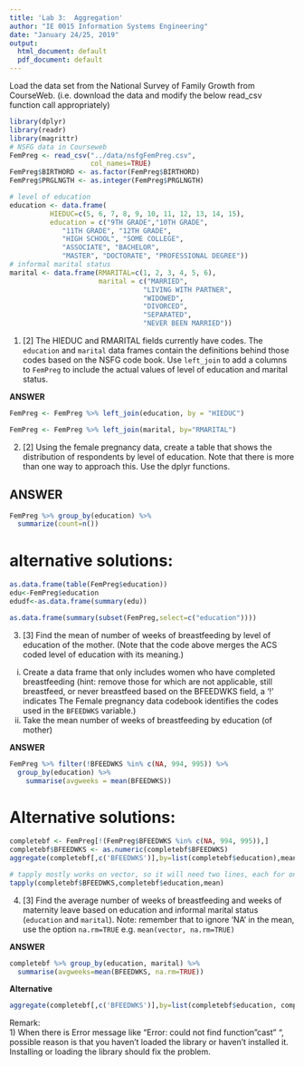 ```yaml
---
title: 'Lab 3:  Aggregation'
author: "IE 0015 Information Systems Engineering"
date: "January 24/25, 2019"
output:
  html_document: default
  pdf_document: default
---
```



Load the data set from the National Survey of Family Growth from CourseWeb. (i.e. download the data and modify the below read_csv function call appropriately)
```r
library(dplyr)
library(readr)
library(magrittr)
# NSFG data in Courseweb
FemPreg <- read_csv("../data/nsfgFemPreg.csv",
                    col_names=TRUE)
FemPreg$BIRTHORD <- as.factor(FemPreg$BIRTHORD)
FemPreg$PRGLNGTH <- as.integer(FemPreg$PRGLNGTH)
```

```r
# level of education
education <- data.frame(
          HIEDUC=c(5, 6, 7, 8, 9, 10, 11, 12, 13, 14, 15),
          education = c("9TH GRADE","10TH GRADE",
             "11TH GRADE", "12TH GRADE",
             "HIGH SCHOOL", "SOME COLLEGE",
             "ASSOCIATE", "BACHELOR",
             "MASTER", "DOCTORATE", "PROFESSIONAL DEGREE"))
# informal marital status
marital <- data.frame(RMARITAL=c(1, 2, 3, 4, 5, 6),
                      marital = c("MARRIED",
                                 "LIVING WITH PARTNER",
                                 "WIDOWED",
                                 "DIVORCED",
                                 "SEPARATED",
                                 "NEVER BEEN MARRIED"))
```

1. [2] The HIEDUC and RMARITAL fields currently have codes.  The `education` and `marital` data frames contain the definitions behind those codes based on the NSFG code book.  Use `left_join` to add a columns to `FemPreg` to include the actual values of level of education and marital status.

**ANSWER**

```r
FemPreg <- FemPreg %>% left_join(education, by = "HIEDUC")

FemPreg <- FemPreg %>% left_join(marital, by="RMARITAL")
```

2. [2]  Using the female pregnancy data, create a table  that shows the distribution of respondents by level of education. Note that there is more than one way to approach this.  Use the dplyr functions.


## ANSWER
```r
FemPreg %>% group_by(education) %>%
  summarize(count=n())
```

# alternative solutions:
```r
as.data.frame(table(FemPreg$education))
edu<-FemPreg$education
edudf<-as.data.frame(summary(edu))

as.data.frame(summary(subset(FemPreg,select=c("education"))))
```

3. [3]  Find the mean of number of weeks of breastfeeding  by level of education of the mother. (Note that the code above merges the ACS coded level of education with its meaning.) 
  i.  Create a data frame that only includes women who have completed breastfeeding (hint: remove those for which are not applicable, still breastfeed, or never breastfeed based on the BFEEDWKS field, a '!' indicates  The Female pregnancy data codebook identifies the codes used in the `BFEEDWKS` variable.)
  ii.  Take the mean number of weeks of breastfeeding by education (of mother) 

**ANSWER**
```r
FemPreg %>% filter(!BFEEDWKS %in% c(NA, 994, 995)) %>%
  group_by(education) %>%
    summarise(avgweeks = mean(BFEEDWKS))
```

# Alternative solutions:

```r
completebf <- FemPreg[!(FemPreg$BFEEDWKS %in% c(NA, 994, 995)),]
completebf$BFEEDWKS <- as.numeric(completebf$BFEEDWKS)
aggregate(completebf[,c('BFEEDWKS')],by=list(completebf$education),mean,na.rm=TRUE)
```
```r
# tapply mostly works on vector, so it will need two lines, each for one vector. 
tapply(completebf$BFEEDWKS,completebf$education,mean)
```

4. [3]  Find the average number of weeks of breastfeeding and weeks of maternity leave based on education and informal marital status (`education` and `marital`). Note: remember that to ignore 'NA' in the mean, use the option `na.rm=TRUE`  e.g. `mean(vector, na.rm=TRUE)`

**ANSWER**
```r
completebf %>% group_by(education, marital) %>%
  summarise(avgweeks=mean(BFEEDWKS, na.rm=TRUE))
```

**Alternative**

```r
aggregate(completebf[,c('BFEEDWKS')],by=list(completebf$education, completebf$marital),mean,na.rm=TRUE)
```


Remark:   
1) When there is Error message like "Error: could not find function "cast" ", possible reason is that you haven't 
loaded the library or haven't installed it. Installing or loading the library should fix the problem.       
